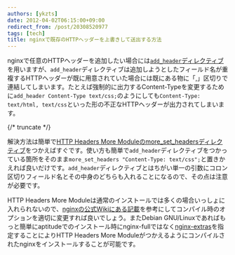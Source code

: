 ```yaml
---
authors: [ykzts]
date: 2012-04-02T06:15:00+09:00
redirect_from: /post/20308520977
tags: [tech]
title: nginxで既存のHTTPヘッダーを上書きして送出する方法
---
```


nginxで任意のHTTPヘッダーを追加したい場合には[`add_header`ディレクティブ](http://wiki.nginx.org/HttpHeadersModule#add_header)を用いますが、`add_header`ディレクティブは追加しようとしたフィールド名が重複するHTTPヘッダーが既に用意されていた場合には既にある物に「,」区切りで連結してしまいます。たとえば強制的に出力するContent-Typeを変更するために`add_header Content-Type text/css;`のようにしても`Content-Type: text/html, text/css`といった形の不正なHTTPヘッダーが出力されてしまいます。

{/* truncate */}

解決方法は簡単で[HTTP Headers More Moduleのmore_set_headersディレクティブ](http://wiki.nginx.org/HttpHeadersMoreModule#more_set_headers)をつかえばすぐです。使い方も簡単で`add_header`ディレクティブをつかっている箇所をそのまま`more_set_headers "Content-Type: text/css";`と置きかえれば良いだけです。`add_header`ディレクティブとはちがい単一の引数にコロン区切りフィールド名とその中身のどちらも入れることになるので、その点は注意が必要です。

HTTP Headers More Moduleは通常のインストールでは多くの場合いっしょに入れられないので、[nginxの公式Wikiにある記載](http://wiki.nginx.org/HttpHeadersMoreModule#Installation)を参考にしてコンパイル時のオプションを適切に変更すれば良いでしょう。またDebian GNU/Linuxであればもっと簡単にaptitudeでのインストール時にnginx-fullではなく[nginx-extras](http://packages.debian.org/nginx-extras)を指定することによりHTTP Headers More Moduleがつかえるようにコンパイルされたnginxをインストールすることが可能です。
